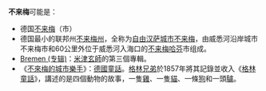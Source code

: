 '''不来梅'''可能是：
* 德国[[不来梅|不来梅]]（市）
* 德国最小的联邦州[[不来梅州|不来梅州]]，全称为[[自由汉萨城市不来梅|自由汉萨城市不来梅]]，由威悉河沿岸城市不来梅市和60公里外位于威悉河入海口的[[不来梅哈芬|不来梅哈芬]]市组成。
* [[Bremen_(专辑)|Bremen (专辑)]]：[[米津玄師|米津玄師]]的第三個專輯。
* 《[[不來梅的城市樂手|不來梅的城市樂手]]》：[[德國|德國]][[童話|童話]]。[[格林兄弟|格林兄弟]]於1857年將其記錄並收入《[[格林童話|格林童話]]》，講述的是四個動物的故事，一隻[[雞|雞]]、一隻[[貓|貓]]、一條[[狗|狗]]和一頭[[驢|驢]]。

{{disambig|B|Cat=三字译名消歧义}}